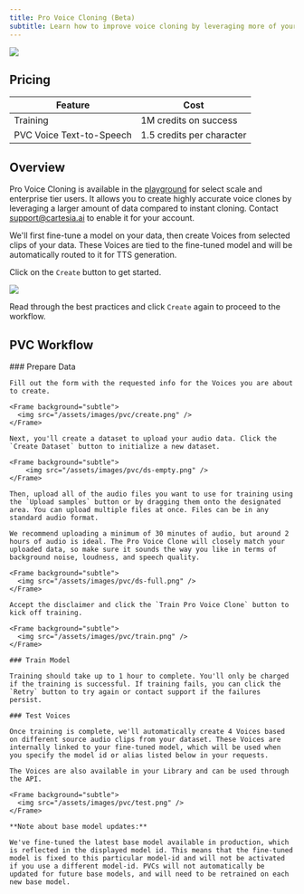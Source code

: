 ```yaml
---
title: Pro Voice Cloning (Beta)
subtitle: Learn how to improve voice cloning by leveraging more of your data.
---
```


<Frame background="subtle">
    <img src="/assets/images/pvc/title.png" />
</Frame>

## Pricing

| Feature               | Cost                      |
| --------------------- | ------------------------- |
| Training              | 1M credits on success     |
| PVC Voice Text-to-Speech | 1.5 credits per character |

## Overview

Pro Voice Cloning is available in the [playground](https://play.cartesia.ai) for select scale and enterprise tier users. It allows you to create highly accurate voice clones by leveraging a larger amount of data compared to instant cloning. Contact support@cartesia.ai to enable it for your account.

We'll first fine-tune a model on your data, then create Voices from selected clips of your data. These Voices are tied to the fine-tuned model and will be automatically routed to it for TTS generation.

Click on the `Create` button to get started.

<Frame background="subtle">
    <img src="/assets/images/pvc/list.png" />
</Frame>

Read through the best practices and click `Create` again to proceed to the workflow.

## PVC Workflow

<Steps>
    ### Prepare Data

    Fill out the form with the requested info for the Voices you are about to create.

    <Frame background="subtle">
      <img src="/assets/images/pvc/create.png" />
    </Frame>

    Next, you'll create a dataset to upload your audio data. Click the `Create Dataset` button to initialize a new dataset.

    <Frame background="subtle">
        <img src="/assets/images/pvc/ds-empty.png" />
    </Frame>

    Then, upload all of the audio files you want to use for training using the `Upload samples` button or by dragging them onto the designated area. You can upload multiple files at once. Files can be in any standard audio format.

    We recommend uploading a minimum of 30 minutes of audio, but around 2 hours of audio is ideal. The Pro Voice Clone will closely match your uploaded data, so make sure it sounds the way you like in terms of background noise, loudness, and speech quality.

    <Frame background="subtle">
      <img src="/assets/images/pvc/ds-full.png" />
    </Frame>

    Accept the disclaimer and click the `Train Pro Voice Clone` button to kick off training.

    <Frame background="subtle">
      <img src="/assets/images/pvc/train.png" />
    </Frame>

    ### Train Model

    Training should take up to 1 hour to complete. You'll only be charged if the training is successful. If training fails, you can click the `Retry` button to try again or contact support if the failures persist.

    ### Test Voices

    Once training is complete, we'll automatically create 4 Voices based on different source audio clips from your dataset. These Voices are internally linked to your fine-tuned model, which will be used when you specify the model id or alias listed below in your requests.

    The Voices are also available in your Library and can be used through the API.

    <Frame background="subtle">
      <img src="/assets/images/pvc/test.png" />
    </Frame>

    **Note about base model updates:**

    We've fine-tuned the latest base model available in production, which is reflected in the displayed model id. This means that the fine-tuned model is fixed to this particular model-id and will not be activated if you use a different model-id. PVCs will not automatically be updated for future base models, and will need to be retrained on each new base model.

</Steps>
